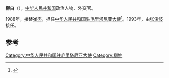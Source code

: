 '''柳白'''（{{bd|？||||}}），[[中华人民共和国|中华人民共和国]]政治人物、外交官。

1988年，接替[[崔杰_(外交官)|崔杰]]，担任[[中国驻毛里塔尼亚大使列表|中华人民共和国驻毛里塔尼亚大使]]<ref>{{cite web|author=中华人民共和国外交部|title=中国驻毛里塔尼亚历任大使|url=http://www.mfa.gov.cn/chn/pds/ziliao/wjrw/2167/2169/t9162.htm|publisher=中华人民共和国外交部|accessdate=2012-03-07}}</ref>。1993年，由[[张俊岐|张俊岐]]接任。

== 参考 ==
{{reflist}}
{{start box}}
{{s-dip}}
{{succession box|[[崔杰_(外交官)|崔杰]]|[[张俊岐|张俊岐]]|[[中国驻毛里塔尼亚大使列表|中华人民共和国驻毛里塔尼亚大使]]|1988年11月-1993年12月}}
{{end box}}
{{中国政治人物小作品}}

[[Category:中华人民共和国驻毛里塔尼亚大使|Category:中华人民共和国驻毛里塔尼亚大使]]
[[Category:柳姓|Category:柳姓]]